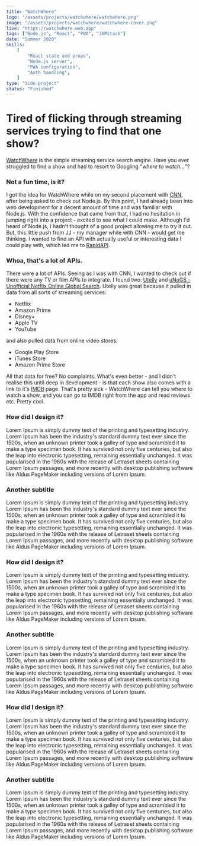 ```yaml
---
title: "WatchWhere"
logo: "/assets/projects/watchwhere/watchwhere.png"
image: "/assets/projects/watchwhere/watchwhere-cover.png"
live: "https://watchwhere.web.app"
tags: ["Node.js", "React", "PWA", "JAMstack"]
date: "Summer 2020"
skills:
    [
        "React state and props",
        "Node.js server",
        "PWA configuration",
        "Auth handling",
    ]
type: "Side project"
status: "Finished"
---
```


# Tired of flicking through streaming services trying to find that one show?

[WatchWhere](https://watchwhere.web.app "Go to WatchWhere") is the simple streaming service search engine. Have you ever struggled to find a show and had to resort to Googling "_where to watch..._"?

### <StandoutText>Not a fun time, is it?</StandoutText>

<Picture
	pic="/assets/projects/watchwhere/countries.png"
	caption="WatchWhere knows where a show can be watched on Netflix."
	alt="WatchWhere screenshot"
/>

I got the idea for WatchWhere while on my second placement with [CNN](/cnn "Read about my time at CNN"), after being asked to check out Node.js. By this point, I had already been into web development for a decent amount of time and was familiar with Node.js. With the confidence that came from that, I had no hesitation in jumping right into a project - excited to see what I could make. Although I'd heard of Node.js, I hadn't thought of a good project allowing me to try it out. But, this little push from JJ - my manager while with CNN - would get me thinking. I wanted to find an API with actually useful or interesting data I could play with, which led me to [RapidAPI](https://rapidapi.com "Go to RapidAPI").

### Whoa, that's a lot of APIs.

There were a lot of APIs. Seeing as I was with CNN, I wanted to check out if there were any TV or film APIs to integrate. I found two: [Utelly](https://www.utelly.com "Go to Utelly") and [uNoGS - Unofficial Netflix Online Global Search](https://unogs.com "Go to uNoGS"). Utelly was great because it pulled in data from all sorts of streaming services:

-   Netflix
-   Amazon Prime
-   Disney+
-   Apple TV
-   YouTube

and also pulled data from online video stores:

-   Google Play Store
-   iTunes Store
-   Amazon Prime Store

<Picture
	pic="/assets/projects/watchwhere/list.png"
	caption="Save shows to your list, so you always know where they are."
	alt="WatchWhere screenshot"
/>

All that data <StandoutText>for free?</StandoutText> No complaints. What's even better - and I didn't realise this until deep in development - is that each show also comes with a link to it's [IMDB](https://www.imdb.com "Go to IMDB") page. That's pretty sick - WatchWhere can tell you where to watch a show, and you can go to IMDB right from the app and read reviews etc. <StandoutText>Pretty cool.</StandoutText>

### How did I design it?

Lorem Ipsum is simply dummy text of the printing and typesetting industry. Lorem Ipsum has been the industry's standard dummy text ever since the 1500s, when an unknown printer took a galley of type and scrambled it to make a type specimen book. It has survived not only five centuries, but also the leap into electronic typesetting, remaining essentially unchanged. It was popularised in the 1960s with the release of Letraset sheets containing Lorem Ipsum passages, and more recently with desktop publishing software like Aldus PageMaker including versions of Lorem Ipsum.

<Picture
	pic="/assets/projects/watchwhere/login.png"
	caption="Login integration with Google and Facebook"
	alt="WatchWhere screenshot"
/>

### Another subtitle

Lorem Ipsum is simply dummy text of the printing and typesetting industry. Lorem Ipsum has been the industry's standard dummy text ever since the 1500s, when an unknown printer took a galley of type and scrambled it to make a type specimen book. It has survived not only five centuries, but also the leap into electronic typesetting, remaining essentially unchanged. It was popularised in the 1960s with the release of Letraset sheets containing Lorem Ipsum passages, and more recently with desktop publishing software like Aldus PageMaker including versions of Lorem Ipsum.

<Picture
	pic="/assets/projects/watchwhere/mobile.png"
	caption="Tap an app to go straight there and start watching."
	alt="WatchWhere screenshot"
/>

### How did I design it?

Lorem Ipsum is simply dummy text of the printing and typesetting industry. Lorem Ipsum has been the industry's standard dummy text ever since the 1500s, when an unknown printer took a galley of type and scrambled it to make a type specimen book. It has survived not only five centuries, but also the leap into electronic typesetting, remaining essentially unchanged. It was popularised in the 1960s with the release of Letraset sheets containing Lorem Ipsum passages, and more recently with desktop publishing software like Aldus PageMaker including versions of Lorem Ipsum.

### Another subtitle

Lorem Ipsum is simply dummy text of the printing and typesetting industry. Lorem Ipsum has been the industry's standard dummy text ever since the 1500s, when an unknown printer took a galley of type and scrambled it to make a type specimen book. It has survived not only five centuries, but also the leap into electronic typesetting, remaining essentially unchanged. It was popularised in the 1960s with the release of Letraset sheets containing Lorem Ipsum passages, and more recently with desktop publishing software like Aldus PageMaker including versions of Lorem Ipsum.

<Picture
	pic="/assets/projects/watchwhere/light.png"
	caption="It's got a light mode, too."
	alt="WatchWhere screenshot"
/>

### How did I design it?

Lorem Ipsum is simply dummy text of the printing and typesetting industry. Lorem Ipsum has been the industry's standard dummy text ever since the 1500s, when an unknown printer took a galley of type and scrambled it to make a type specimen book. It has survived not only five centuries, but also the leap into electronic typesetting, remaining essentially unchanged. It was popularised in the 1960s with the release of Letraset sheets containing Lorem Ipsum passages, and more recently with desktop publishing software like Aldus PageMaker including versions of Lorem Ipsum.

### Another subtitle

Lorem Ipsum is simply dummy text of the printing and typesetting industry. Lorem Ipsum has been the industry's standard dummy text ever since the 1500s, when an unknown printer took a galley of type and scrambled it to make a type specimen book. It has survived not only five centuries, but also the leap into electronic typesetting, remaining essentially unchanged. It was popularised in the 1960s with the release of Letraset sheets containing Lorem Ipsum passages, and more recently with desktop publishing software like Aldus PageMaker including versions of Lorem Ipsum.
